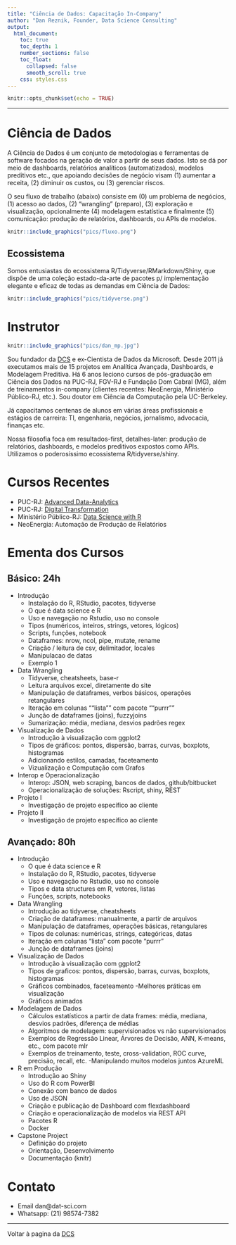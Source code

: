 ```yaml
---
title: "Ciência de Dados: Capacitação In-Company"
author: "Dan Reznik, Founder, Data Science Consulting"
output:
  html_document:
    toc: true
    toc_depth: 1
    number_sections: false
    toc_float:
      collapsed: false
      smooth_scroll: true
    css: styles.css
--- 
```


```r
knitr::opts_chunk$set(echo = TRUE)
```
***

# Ciência de Dados

A Ciência de Dados é um conjunto de metodologias e ferramentas de software focados na geração de valor a partir de seus dados. Isto se dá por meio de dashboards, relatórios analíticos (automatizados), modelos preditivos etc., que apoiando decisões de negócio visam (1) aumentar a receita, (2) diminuir os custos, ou (3) gerenciar riscos. 

O seu fluxo de trabalho (abaixo) consiste em (0) um problema de negócios, (1) acesso ao dados, (2) "wrangling" (preparo), (3) exploração e visualização, opcionalmente (4) modelagem estatística e finalmente (5) comunicação: produção de relatórios, dashboards, ou APIs de modelos.

```r
knitr::include_graphics("pics/fluxo.png")
```

## Ecossistema

Somos entusiastas do ecossistema R/Tidyverse/RMarkdown/Shiny, que dispõe de uma coleção estado-da-arte de pacotes p/ implementação elegante e eficaz de todas as demandas em Ciência de Dados:

```r
knitr::include_graphics("pics/tidyverse.png")
```


# Instrutor

```r
knitr::include_graphics("pics/dan_mp.jpg")
```

Sou fundador da [DCS](index.html) e ex-Cientista de Dados da Microsoft.  Desde 2011 já executamos mais de 15 projetos em Analítica Avançada, Dashboards, e Modelagem Preditiva. Há 6 anos leciono cursos de pós-graduação em Ciência dos Dados na PUC-RJ, FGV-RJ e Fundação Dom Cabral (MG), além de treinamentos in-company (clientes recentes: NeoEnergia, Ministério Público-RJ, etc.). Sou doutor em Ciência da Computação pela UC-Berkeley.

Já capacitamos centenas de alunos em várias áreas profissionais e estágios de carreira: TI, engenharia, negócios, jornalismo, advocacia, finanças etc.

Nossa filosofia foca em resultados-first, detalhes-later: produção de relatórios, dashboards, e modelos preditivos expostos como APIs. Utilizamos o poderosíssimo ecossistema R/tidyverse/shiny.

# Cursos Recentes

- PUC-RJ: [Advanced Data-Analytics](http://www.cce.puc-rio.br/sitecce/website/website.dll/folder?nCurso=data-analytics:-mining,-predictive,-text-(e)-big-data-analytics)
- PUC-RJ: [Digital Transformation](http://ecoa.usuarios.rdc.puc-rio.br/mdt/)
- Ministério Público-RJ: [Data Science with R](https://dan-reznik.github.io/MPRJ-Main/)
- NeoEnergia: Automação de Produção de Relatórios

# Ementa dos Cursos {.tabset .tabset-fade .tabset-pills}

## Básico: 24h

- Introdução
  - Instalação do R, RStudio, pacotes, tidyverse
  - O que é data science e R
  - Uso e navegação no Rstudio, uso no console
  - Tipos (numéricos, inteiros, strings, vetores, lógicos)
  - Scripts, funções, notebook
  - Dataframes: nrow, ncol, pipe, mutate, rename
  - Criação / leitura de csv, delimitador, locales
  - Manipulacao de datas
  - Exemplo 1 

- Data Wrangling
  - Tidyverse, cheatsheets, base-r
  - Leitura arquivos excel, diretamente do site
  - Manipulação de dataframes, verbos básicos, operações retangulares
  - Iteração em colunas ""lista"" com pacote ""purrr""
  - Junção de dataframes (joins), fuzzyjoins
  - Sumarização: média, mediana, desvios padrões
regex

- Visualização de Dados
  - Introdução à visualização com ggplot2
  - Tipos de gráficos: pontos, dispersão, barras, curvas, boxplots, histogramas
  - Adicionando estilos, camadas, faceteamento
  - Vizualização e Computação com Grafos
  
- Interop e Operacionalização
  - Interop: JSON, web scraping, bancos de dados, github/bitbucket
  - Operacionalização de soluções: Rscript, shiny, REST
  
- Projeto I
  - Investigação de projeto específico ao cliente
  
- Projeto II
  - Investigação de projeto específico ao cliente
  
## Avançado: 80h

- Introdução
  - O que é data science e R
  - Instalação do R, RStudio, pacotes, tidyverse
  - Uso e navegação no Rstudio, uso no console
  - Tipos e data structures em R, vetores, listas
  - Funções, scripts, notebooks

- Data Wrangling
  - Introdução ao tidyverse, cheatsheets
  - Criação de dataframes: manualmente, a partir de arquivos
  - Manipulação de dataframes, operações básicas, retangulares
  - Tipos de colunas: numéricas, strings, categóricas, datas
  - Iteração em colunas "lista" com pacote "purrr"
  - Junção de dataframes (joins)
  
- Visualização de Dados
  - Introdução à visualização com ggplot2
  - Tipos de graficos: pontos, dispersão, barras, curvas, boxplots, histogramas
  - Gráficos combinados, faceteamento
  -Melhores práticas em visualização
  - Gráficos animados
  
- Modelagem de Dados
  - Cálculos estatísticos a partir de data frames: média, mediana, desvios padrões, diferença de médias
  - Algoritmos de modelagem: supervisionados vs não supervisionados
  - Exemplos de Regressão Linear, Árvores de Decisão, ANN, K-means, etc., com pacote mlr
  - Exemplos de treinamento, teste, cross-validation, ROC curve, precisão, recall, etc.
  -Manipulando muitos modelos juntos
AzureML

- R em Produção
  - Introdução ao Shiny
  - Uso do R com PowerBI
  - Conexão com banco de dados
  - Uso de JSON
  - Criação e publicação de Dashboard com flexdashboard
  - Criação e operacionalização de modelos via REST API
  - Pacotes R
  - Docker
  
- Capstone Project
  - Definição do projeto
  - Orientação, Desenvolvimento
  - Documentação (knitr)

# Contato

- Email dan@dat-sci.com
- Whatsapp: (21) 98574-7382

***

Voltar à pagina da [DCS](index.html)